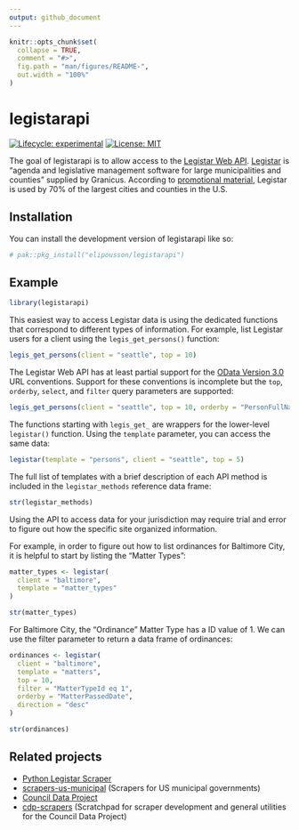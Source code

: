 ```yaml
---
output: github_document
---
```


<!-- README.md is generated from README.Rmd. Please edit that file -->

```r
knitr::opts_chunk$set(
  collapse = TRUE,
  comment = "#>",
  fig.path = "man/figures/README-",
  out.width = "100%"
)
```

# legistarapi

<!-- badges: start -->
[![Lifecycle: experimental](https://img.shields.io/badge/lifecycle-experimental-orange.svg)](https://lifecycle.r-lib.org/articles/stages.html#experimental)
[![License: MIT](https://img.shields.io/badge/License-MIT-yellow.svg)](https://opensource.org/licenses/MIT)
<!-- badges: end -->

The goal of legistarapi is to allow access to the [Legistar Web API](https://webapi.legistar.com/). [Legistar](https://granicus.com/solution/govmeetings/legistar/) is "agenda and legislative management software for large municipalities and counties" supplied by Granicus. According to [promotional material](https://granicus.com/pdfs/product_legistar.pdf), Legistar is used by 70% of the largest cities and counties in the U.S.

## Installation

You can install the development version of legistarapi like so:

``` r
# pak::pkg_install("elipousson/legistarapi")
```

## Example

```r
library(legistarapi)
```

This easiest way to access Legistar data is using the dedicated functions that correspond to different types of information. For example, list Legistar users for a client using the `legis_get_persons()` function:

```r
legis_get_persons(client = "seattle", top = 10)
```

The Legistar Web API has at least partial support for the [OData Version 3.0](https://www.odata.org/documentation/odata-version-3-0/odata-version-3-0-core-protocol/) URL conventions. Support for these conventions is incomplete but the `top`, `orderby`,  `select`, and `filter` query parameters are supported: 

```r
legis_get_persons(client = "seattle", top = 10, orderby = "PersonFullName", order = "asc", select = c("PersonFirstName", "PersonLastName", "PersonFullName"))
```

The functions starting with `legis_get_` are wrappers for the lower-level `legistar()` function. Using the `template` parameter, you can access the same data:

```r
legistar(template = "persons", client = "seattle", top = 5)
```

The full list of templates with a brief description of each API method is included in the `legistar_methods` reference data frame:

```r
str(legistar_methods)
```

Using the API to access data for your jurisdiction may require trial and error to figure out how the specific site organized information.

For example, in order to figure out how to list ordinances for Baltimore City, it is helpful to start by listing the "Matter Types":

```r
matter_types <- legistar(
  client = "baltimore",
  template = "matter_types"
)

str(matter_types)
```

For Baltimore City, the "Ordinance" Matter Type has a ID value of 1. We can use the filter parameter to return a data frame of ordinances:

```r
ordinances <- legistar(
  client = "baltimore",
  template = "matters",
  top = 10,
  filter = "MatterTypeId eq 1",
  orderby = "MatterPassedDate",
  direction = "desc"
)

str(ordinances)
```

## Related projects

- [Python Legistar Scraper](https://github.com/opencivicdata/python-legistar-scraper)
- [scrapers-us-municipal](https://github.com/opencivicdata/scrapers-us-municipal) (Scrapers for US municipal governments)
- [Council Data Project](https://councildataproject.org/)
- [cdp-scrapers](https://councildataproject.org/cdp-scrapers/index.html) (Scratchpad for scraper development and general utilities for the Council Data Project)
